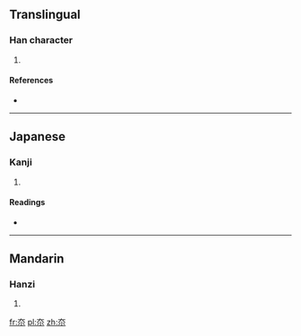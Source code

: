 ==Translingual==

===Han character===
{{Han char|rn=37|rad=大|as=03|sn=6|four=|canj=大火 (KF), XX大火 (XXKF)}}

# {{defn|Han|sort=大03}}

====References====
* {{Han ref|kx=0249.130|dkj=05849|dj=0509.040|hdz=10528.020|uh=5935|ud=22837}}

----

==Japanese==

===Kanji===
{{ja-kanji|grade=|rs=大03}}

# {{defn|Japanese|sort=大03}}

====Readings====
* {{ja-readings|on=[[えん]] (en), [[たう]] (tau), [[とう]] (tō)|kun=[[すすむ]] (susumu)}}

----

==Mandarin==

===Hanzi===
{{cmn-hanzi|pin=[[jiá]] ([[jia2]]), [[yǎn]] ([[yan3]])|wg=chia<sup>2</sup>, yen<sup>3</sup>}}

# {{defn|Mandarin|sort=大03}}

[[fr:夵]]
[[pl:夵]]
[[zh:夵]]